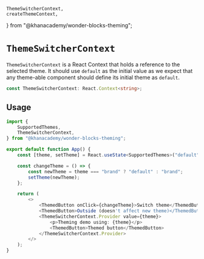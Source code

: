 
    ThemeSwitcherContext,
    createThemeContext,
} from "@khanacademy/wonder-blocks-theming";


<Meta title="Theming / ThemeSwitcherContext" />

# `ThemeSwitcherContext`

`ThemeSwitcherContext` is a React Context that holds a reference to the selected
theme. It should use `default` as the initial value as we expect that any
theme-able component should define its initial theme as `default`.

```ts
const ThemeSwitcherContext: React.Context<string>;
```

## Usage

<ThemeSwitcherContextExample />

```ts
import {
    SupportedThemes,
    ThemeSwitcherContext,
} from "@khanacademy/wonder-blocks-theming";

export default function App() {
    const [theme, setTheme] = React.useState<SupportedThemes>("default");

    const changeTheme = () => {
        const newTheme = theme === "brand" ? "default" : "brand";
        setTheme(newTheme);
    };

    return (
        <>
            <ThemedButton onClick={changeTheme}>Switch theme</ThemedButton>
            <ThemedButton>Outside (doesn't affect new theme)</ThemedButton>
            <ThemeSwitcherContext.Provider value={theme}>
                <p>Theming demo using: {theme}</p>
                <ThemedButton>Themed button</ThemedButton>
            </ThemeSwitcherContext.Provider>
        </>
    );
}
```
